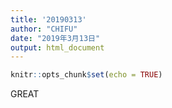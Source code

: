 ```yaml
---
title: '20190313'
author: "CHIFU"
date: "2019年3月13日"
output: html_document
---
```


```r
knitr::opts_chunk$set(echo = TRUE)
```

GREAT